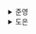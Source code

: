 <details>
  <summary>준영</summary>
  # 리액트 컨텍스트와 구독을 이용한 컴포넌트 상태 공유

- 컨텍스트는 하위 트리에 전역 상태를 제공할 수 있고, 컨텍스트 공급자를 중첩하는 것이 가능하다. 컨텍스트를 사용하면 리액트 컴포넌트 생명 주기 내에서 useState와 같은 훅으로 전역 상태를 제어할 수 있다.
- 반면 구독을 사용하면 단일 컨텍스트로 불가능한 리렌더링 문제를 해결할 수 있다.

## 모듈 상태의 한계

4장에서 사용했던 `useStore` 방식은 같은 데이터지만 값이 달라야하는 경우 컴포넌트를 위해 새로운 `store`를 정의해야하기 때문에 **코드 재사용성이 떨어진다.**<br/>
컴포넌트는 재사용 가능해야하지만 모듈 상태는 **리액트 외부에 정의되기 때문에 불가능**하다는 것이 모듈 상태의 한계이다.<br/>
물론 컴포넌트의 `props`로 `store`를 받으면 재사용이 가능하지만, 이는 `props drilling`이 발생할 수 있다.<br/>

> 모듈 상태를 사용하는 이유중 하나가 `props drilling`을 피하기 위함인 것을 잊지 말자!

따라서 **재사용성을 높이기 위한 방법** 중 하나가 컨텍스트의 사용이다.

## 컨텍스트 사용이 필요한 시점

컨텍스트에 적절한 기본값을 설정하는 것은 중요하다.<br/>
컨텍스트 공급자는 기본 컨텍스트 값 혹은 부모 공급자가 제공하는 값이 있는 경우, 이 값을 **재정의**하는 메서드라고 볼 수 있다.<br/>
적절한 기본값이 있다면 공급자를 사용할 필요가 없다.

> 하지만 전체 컴포넌트 트리의 **하위 트리에 다른 값을 제공할 필요가 있다면** 공급자로 감싸줘야 한다.

✅ `Recoil`이나 `Jotai`, `React Query`와 같은 친구들은 Root에서 컴포넌트 트리 전체를 프로바이더로 감싸준다. 사실 지역적으로 사용해도 되긴 하지만, 편의성과 개발자들이 충분히 최적화를 해주었기 때문에 이렇게 하는 것이 아닌가싶다.<br/>
앞에 4장에서도 봤듯이 선택자와 같은 개념을 이용하여 특정 부분을 구독하고 구독한 컴포넌트들만 리렌더링시켜준다면 이것만으로도 충분히 불필요한 리렌더링을 줄일 수 있다고 생각하기 때문에 대부분의 상태 관리 라이브러리들이 이런 식으로 구현되어있지 않을까 생각한다.<br/>
그럼 프로바이더를 사용하지 않는 `zustand`는 어떻게 구현되어있는걸까?!<br/>
(뒤에 나오더라… To be continue….☠️ )

## 컨텍스트와 구독 패턴 사용하기

컨텍스트로 전역 상태 값을 전파하면 해당 상태 값을 사용하고 있는 모든 컴포넌트에서 리렌더링이 발생하고, 하위 컴포넌트들까지 리렌더링되어 불필요한 렌더링이 발생하는 문제가 있다.<br/>
하지만 앞에서 알아보았던 구독을 통한 모듈 상태는 이러한 리렌더링 문제는 없지만, 컴포넌트 트리에 대해 하나의 값만을 제공할 수 있는 문제가 있다.<br/>
따라서 이 둘을 합쳐 해결할 수 있다.

이전에 4장에서 사용한 `createStore`이다.

```tsx
const createStore = <T extends unknown>(
  initialState: T
): Store<T> => {
  let state = initialState;
  const callbacks = new Set<() => void>();
  const getState = () => state;
  const setState = (nextState: T | ((prev: T) => T) => {
    state =
      typeof nextState === "function"
        ? (nextState as (prev: T) => T)(state)
        : nextState;
    callbacks.forEach((callback) => callback());
  };
  const subscribe = (callback: () => void) => {
    callbacks.add(callback);
    return () => {
      callbacks.delete(callback);
    };
  };

  return { getState, setState, subscribe };
};
```

추가적으로 이제는 store를 **컨텍스트**에 저장해보자.

```tsx
const StoreContext = createContext<Store<State>>(createStore<State>({ count: 0, text: 'hello' }));
```

그리고 하위트리에 서로 다른 Store를 사용하기 위한 공급자 컴포넌트는 다음과 같다.

```tsx
const StoreProvider = ({ initialState, children }: { initialState: State; children: ReactNode }) => {
  const storeRef = useRef<Store<State>>();
  if (!storeRef.current) {
    storeRef.current = createStore(initialState);
  }

  return <StoreContext.Provider value={storeRef.current}>{children}</StoreContext.Provider>;
};
```

위에서 사용된 `useRef`는 Store 객체가 **첫 렌더링에서 한번만 초기화**될 수 있도록 하는 장치이다.<br/>
✅ `useRef`는 비제어 컴포넌트에 사용되는 훅으로 **heap 영역에 저장되는 일반 자바스크립트 객체**이다.<br/>
자바스크립트의 객체는 `immutable`하기 때문에 **값이 변하더라도 메모리 주소는 변하지 않는다.**<br/>
따라서 매번 렌더링시 **동일한 객체를 제공하기 때문에 변경을 감지할 수 없어** 리렌더링이 일어나지 않는다.<br/>

이후 4장과 마찬가지로 `useSelector` 훅을 구현한다.

```tsx
const useSelector = <S extends unknown>(
  selector: (state: State) => S)
) => {
  const store = useContext(StoreContext); // 컨텍스트에서 Store를 불러와 파라미터로 받을 필요없음!

  return useSubscription(
    useMemo(
      () => ({
        getCurrentValue: () => selector(store.getState()),
        subscribe: store.subscribe,
      }),
      [store, selector],
    ),
  );
};
```

이 훅을 통해 해당 컴포넌트에서 컨텍스트 공급자가 제공하는 Store의 어떤 속성을 상태로 사용할지 명시하고 구독한다.

✅ 따라서 이를 통해 앞서 언급한 문제들을 해결할 수 있다.

- 컨텍스트 공급자로 서브 트리를 묶어 해당 부분에 **독립적인 Store 값을 사**용할 수 있다.
- 컨텍스트 공급자가 제공하는 Store의 속성 중, selector로 **지정한 상태를 구독하는 컴포넌트들만 리렌더링**이 일어나 불필요한 리렌더링을 줄일 수 있다.

✅  위 내용과 크게 상관은 없지만, 사실 맨처음에는 ‘그냥 전역으로 공유하면 쉬우니까’ 라는 생각으로 전역 상태 관리 라이브러리를 사용했다.<br/>
하지만 토스뱅크 리드님과 커피챗을 하면서 리드님께서 하고 계신 고민에 대해 다음과 같이 말씀해주셨다.

- 어떻게 하면 컴포넌트를 최대한 수평적으로 만들 수 있을까?
- 어떻게 하면 컴포넌트를 재사용할 수 있을까?

나 또한 이후 이를 의식하다보니 `props drilling`이 DX를 해치는 것을 느꼈고, 물론 이거 하나 때문에는 아니지만 그래도 이러한 불편함이 있기 때문에 리드님께서 그런 고민을 하셨다고 생각했다.<br/>
그 이후로는 상태 관리 라이브러리를 도입할 때는 `props drilling`을 가장 많이 고려하여 사용했고, 최대한 전역 상태 관리를 하지 않고 수평적으로 컴포넌트를 만들려고 노력했던 것 같다.<br/>
하지만 정말 쉽지 않다는 것을 느꼈던게 디자인에 따라 아무리 내가 노력을 하더라도 포기할 수 밖에 없는 상황이 존재했고, 포기하지 않으면 하나의 컴포넌트가 너무 커져 가독성이 저하되고 관리가 어려워지는 tradeoff가 존재하였다.<br/>
디프만에서 반디부디를 진행하면서는 사실 이 부분을 크게 고민하지 않았던 것 같다.<br/>
기획 이후 정신없이 개발이 진행되기도 했고, 디자인을 반영하기 바쁘다는 핑계와 처음 사용해보는 패턴, 기술을 공부한다는 핑계로 이 부분을 간과했던 것 같다.<br/>
그러다보니 재사용성도 떨어지고 무지성으로 개발을 했던 것 같다.<br/>
이 책을 읽으면서 프론트엔드 개발자들이 좋은 코드를 만들어가기 위해 정말 많은 노력을 했다는 것이 느껴져 본인 스스로 반성하게 되었다.<br/>
앞으로 다시 프로젝트를 하면 이 부분을 꼭 다시 한번 상기시키면서 개발을 해야겠다.<br/>
아직까지도 좋은 컴포넌트가 무엇인가라는 질문에는 항상 대답하기가 너무 어렵다…

</details><details>
  <summary>도은</summary>
  - 컨텐스트는 하위 트리에 전역 상태를 제공할 수 있고 컨텍스트 Provider를 중첩하는 것이 가능하다. 컨텍스트를 사용하면 리액트 생명 주기 내에서 useState와 같은 훅으로 전역 상태를 제어할 수 있다.
- 반면 구독을 사용하면 단일 컨텍스트로는 불가능한 리렌더링 문제를 해결할 수 있다.

### 모듈 상태의 한계

- 모듈 상태는 **리액트 컴포넌트 외부에 존재**
- 때문에 컴포넌트 트리나 하위 트리마다 다른 상태를 가질 수 없다는 한계

**`🤔 Context를 생각해본다면?`**

- `Context`의 경우 `Provider`를 통해 그 하위 컴포넌트들끼리만 공유하는 것이 가능
- 모듈 상태의 경우는
  - 컴포넌트 트리와는 무관한 아이이므로.. 트리마다 관리하는 것이 불가능

```jsx
const Counter = () => {
  const [state, setState] = useStore(store);
  ...
};
```

### Context와 구독 패턴 사용하기

- Context를 사용해 전역 상태 값을 전파 → 불필요한 리렌더링
- 구독을 이용한 모듈 상태 → 전체 컴포넌트 트리에 대해 하나의 값만 제공

이 둘을 함께 사용한다면 두 가지 문제점을 극복할 수 있다.

모듈 상태를 만들 때 사용한 `createStore`

```jsx
const createStore = (initialState) => {
  let state = initalState;

  const callbacks = new Set();
  const getState = () => state;
  const setState = (nextState) => {
    state = typeof nextState === 'function' ? nextState(state) : nextState;
  };
  const subscribe = (callback) => {
    callbacks.add(callback);
    return () => {
      callbacks.delte(callback);
    };
  };

  return { getState, setState, subscribe };
};
```

Context를 생성하는 `createContext`로, 기본값을 `createStore`로 전달한다.

```jsx
const StoreContext = createContext(createStore({ count: 0, text: 'hello' }));
```

스토어 객체를 사용하기 위해 `useSelector`라는 훅을 구현한다.

```jsx
const useSelector = (selector) => {
  const store = useContext(StoreContext);

  return useSubscription(
    useMemo(
      () => ({
        getCurrentValue: () => selector(store.getState()),
        subscribe: store.subscribe,
      }),
      [store, selector],
    ),
  );
};
```

**`🤔 useSelector`**

- `useContext`를 사용하여 스토어 값을 컴포넌트 트리 내부에서 사용할 수 있도록 제공
- 그렇지만, `selector`를 이용하여 필요한 부분만 사용 및 업데이트할 수 있도록

다만, 모듈 상태와 다르게 Context를 사용해 상태를 갱신하는 방법을 제공할 필요가 있다.

```jsx
const useSetState = () => {
  const store = useContext(StoreContext);
  return store.setState;
};
```

**`🤔 팩토리 패턴로 싸매보자~`**

```jsx
export const createSelectContext = (contextName, defaultValues) => {
  const Context = createContext(defaultValues);

  const Provider = ({ children, ...contextValues }) => {
    const value = useMemo(() => contextValues, [...Object.values(contextValues)]);
    return <Context.Provider value={value}>{children}</Context.Provider>;
  };

  const useSelector = (selector) => {
    const context = useContext(Context);

    if (context == null) {
      throw new Error(`${contextName} must be used within ${contextName}.Provider`);
    }

    return useSubscription(
      useMemo(
        () => ({
          getCurrentValue: () => selector(store.getState()),
          subscribe: store.subscribe,
        }),
        [store, selector],
      ),
    );
  };

  const useSetState = () => {
    const store = useContext(StoreContext);
    return store.setState;
  };

  return [Provider, useSelector, useSetState];
};
```

사용할 때는 다음과 같다.

```jsx
export const ComponentParent = ({ count, text }) => {
  const FooContext = createContext('FooContext');

  export const [FooProvider, useFooContextSelector] = createSelectContext();

  return (
    <FooProvider count={count} text={text}>
      {children}
    </FooProvider>
  );
};
```

```jsx
export const ComponentChild = () => {
  const textFromCtx = useFooContextSelector(useCallback((state) => state.text, [])); // text 외의 프로퍼티들하고는 무관해짐

  return <div>{textFromCtx}</div>;
};
```

</details>